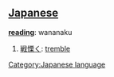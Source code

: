 == [[Japanese]] ==                             

'''[[reading]]''': wananaku

# [[戦慄く]]: [[tremble]]
[[Category:Japanese language]]